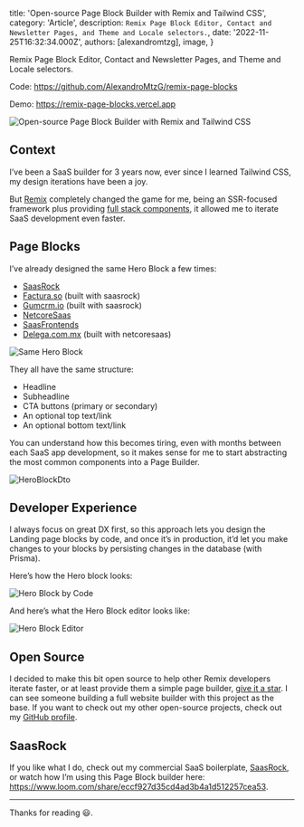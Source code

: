 
  title: 'Open-source Page Block Builder with Remix and Tailwind CSS',
  category: 'Article',
  description: `Remix Page Block Editor, Contact and Newsletter Pages, and Theme and Locale selectors.`,
  date: '2022-11-25T16:32:34.000Z',
  authors: [alexandromtzg],
  image,
}

Remix Page Block Editor, Contact and Newsletter Pages, and Theme and Locale selectors.

Code: https://github.com/AlexandroMtzG/remix-page-blocks

Demo: https://remix-page-blocks.vercel.app

<img
  src={image}
  alt="Open-source Page Block Builder with Remix and Tailwind CSS"
  className="w-full"
/>

<!--more-->

## Context

I’ve been a SaaS builder for 3 years now, ever since I learned Tailwind CSS, my design iterations have been a joy.

But [Remix](https://remix.run/) completely changed the game for me, being an SSR-focused framework plus providing [full stack components](https://www.youtube.com/watch?v=RszUDp_yiLI), it allowed me to iterate SaaS development even faster.

## Page Blocks

I’ve already designed the same Hero Block a few times:

- [SaasRock](https://saasrock.com/?ref=alexandro.dev&utm_content=remix-page-blocks)
- [Factura.so](https://factura.so/?ref=alexandro.dev&utm_content=remix-page-blocks) (built with saasrock)
- [Gumcrm.io](https://gumcrm.io/?ref=alexandro.dev&utm_content=remix-page-blocks) (built with saasrock)
- [NetcoreSaas](https://netcoresaas.com/?ref=alexandro.dev&utm_content=remix-page-blocks)
- [SaasFrontends](https://saasfrontends.com/?ref=alexandro.dev&utm_content=remix-page-blocks)
- [Delega.com.mx](https://delega.com.mx/?ref=alexandro.dev&utm_content=remix-page-blocks) (built with netcoresaas)

![Same Hero Block](https://miro.medium.com/max/1400/1*rfAh4Jh1iI5VpPnaZ6cqwQ.png)

They all have the same structure:

- Headline
- Subheadline
- CTA buttons (primary or secondary)
- An optional top text/link
- An optional bottom text/link

You can understand how this becomes tiring, even with months between each SaaS app development, so it makes sense for me to start abstracting the most common components into a Page Builder.

![HeroBlockDto](https://miro.medium.com/max/1400/1*DOU1EkYik4gHev-nJW-6NQ.png)

## Developer Experience

I always focus on great DX first, so this approach lets you design the Landing page blocks by code, and once it’s in production, it’d let you make changes to your blocks by persisting changes in the database (with Prisma).

Here’s how the Hero block looks:

![Hero Block by Code](https://miro.medium.com/max/1400/1*4cu-CswtA2ufXfEWUnR19g.png)

And here’s what the Hero Block editor looks like:

![Hero Block Editor](https://miro.medium.com/max/1400/1*Cz6eBmpoq0YW0-mJopnAQA.png)

## Open Source

I decided to make this bit open source to help other Remix developers iterate faster, or at least provide them a simple page builder, [give it a star](https://github.com/AlexandroMtzG/remix-page-blocks). I can see someone building a full website builder with this project as the base. If you want to check out my other open-source projects, check out my [GitHub profile](https://github.com/AlexandroMtzG).

## SaasRock

If you like what I do, check out my commercial SaaS boilerplate, [SaasRock](https://saasrock.com/?ref=alexandro.dev&utm_content=remix-page-blocks), or watch how I’m using this Page Block builder here: https://www.loom.com/share/eccf927d35cd4ad3b4a1d512257cea53.

---

Thanks for reading 😃.
